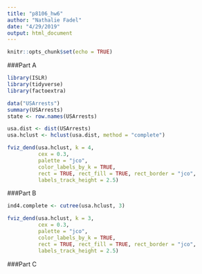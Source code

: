 ```yaml
---
title: "p8106_hw6"
author: "Nathalie Fadel"
date: "4/29/2019"
output: html_document
---
```


```r
knitr::opts_chunk$set(echo = TRUE)
```

###Part A
```r
library(ISLR)
library(tidyverse)
library(factoextra)

data("USArrests")
summary(USArrests)
state <- row.names(USArrests)

usa.dist <- dist(USArrests)
usa.hclust <- hclust(usa.dist, method = "complete")

fviz_dend(usa.hclust, k = 4,        
          cex = 0.3, 
          palette = "jco", 
          color_labels_by_k = TRUE,
          rect = TRUE, rect_fill = TRUE, rect_border = "jco",
          labels_track_height = 2.5)
```

###Part B
```r
ind4.complete <- cutree(usa.hclust, 3)

fviz_dend(usa.hclust, k = 3,        
          cex = 0.3, 
          palette = "jco", 
          color_labels_by_k = TRUE,
          rect = TRUE, rect_fill = TRUE, rect_border = "jco",
          labels_track_height = 2.5)

```

###Part C
```r


```